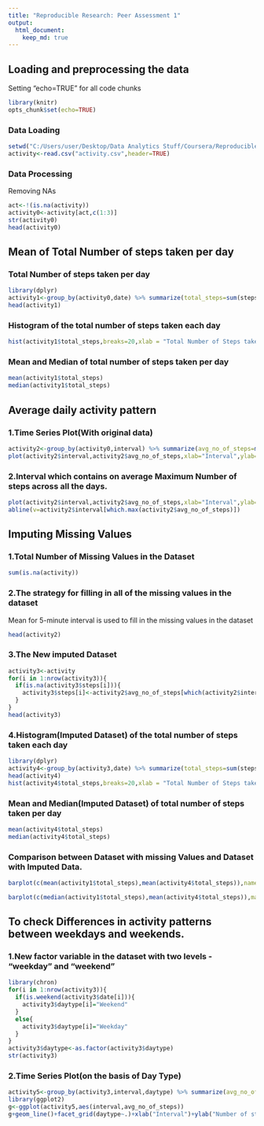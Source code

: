 ---
title: "Reproducible Research: Peer Assessment 1"
output: 
  html_document:
    keep_md: true
---
## Loading and preprocessing the data

Setting "echo=TRUE" for all code chunks
```{r Setting_Global_Options,echo=TRUE}
library(knitr)
opts_chunk$set(echo=TRUE)
```

### Data Loading
```{r Data_Loading}
setwd("C:/Users/user/Desktop/Data Analytics Stuff/Coursera/Reproducible research")
activity<-read.csv("activity.csv",header=TRUE)
```

### Data Processing
Removing NAs
```{r Data_Processing}
act<-!(is.na(activity))
activity0<-activity[act,c(1:3)]
str(activity0)
head(activity0)
```

## Mean of Total Number of steps taken per day

### Total Number of steps taken per day
```{r Total_no_of_Steps_per_day}
library(dplyr)
activity1<-group_by(activity0,date) %>% summarize(total_steps=sum(steps,na.rm = TRUE))
head(activity1)
```

### Histogram of the total number of steps taken each day
```{r Histogram}
hist(activity1$total_steps,breaks=20,xlab = "Total Number of Steps taken per day",main="Histogram")
```

### Mean and Median of total number of steps taken per day
```{r Mean_and_Median}
mean(activity1$total_steps)
median(activity1$total_steps)
```

## Average daily activity pattern

### 1.Time Series Plot(With original data)
```{r plot}
activity2<-group_by(activity0,interval) %>% summarize(avg_no_of_steps=mean(steps))
plot(activity2$interval,activity2$avg_no_of_steps,xlab="Interval",ylab="Avg Number of steps",type="l")
```

### 2.Interval which contains on average Maximum Number of steps across all the days.
```{r maximum_point_in_graph}
plot(activity2$interval,activity2$avg_no_of_steps,xlab="Interval",ylab="Avg Number of steps",type="l")
abline(v=activity2$interval[which.max(activity2$avg_no_of_steps)])
```

## Imputing Missing Values

### 1.Total Number of Missing Values in the Dataset
```{r Total_NAs}
sum(is.na(activity))
```

### 2.The strategy for filling in all of the missing values in the dataset

Mean for 5-minute interval is used to fill in the missing values in the dataset

```{r Imputing_NAs}
head(activity2)
```

### 3.The New imputed Dataset
```{r Imputing_Missing_Values}
activity3<-activity
for(i in 1:nrow(activity3)){
  if(is.na(activity3$steps[i])){
    activity3$steps[i]<-activity2$avg_no_of_steps[which(activity2$interval==activity3$interval[i])]
  }
}
head(activity3)
```


### 4.Histogram(Imputed Dataset) of the total number of steps taken each day
```{r Histogram_of_total_number_of_steps_taken_each_day}
library(dplyr)
activity4<-group_by(activity3,date) %>% summarize(total_steps=sum(steps))
head(activity4)
hist(activity4$total_steps,breaks=20,xlab = "Total Number of Steps taken per day",main="Histogram of the Imputed Data")
```

### Mean and Median(Imputed Dataset) of total number of steps taken per day
```{r Mean_and_Median(Imputed_Dataset)}
mean(activity4$total_steps)
median(activity4$total_steps)
```

### Comparison between Dataset with missing Values and Dataset with Imputed Data.
```{r Comparison_between_means}
barplot(c(mean(activity1$total_steps),mean(activity4$total_steps)),names.arg=c("Mean of total steps\n(With NAs)","Mean of total steps\n(Imputed data)"),main="Comparison between means of two Datasets",ylim=c(10400,11000))
```

```{r Comparison_between_medians}
barplot(c(median(activity1$total_steps),mean(activity4$total_steps)),main="Comparison between medians of two Datasets",ylim=c(10600,10900),names.arg=c("Median of total steps\n(With NAs)","Median of total steps\n(Imputed data)"))
```


## To check Differences in activity patterns between weekdays and weekends.

### 1.New factor variable in the dataset with two levels - "weekday" and "weekend"
```{r dayType}
library(chron)
for(i in 1:nrow(activity3)){
  if(is.weekend(activity3$date[i])){
    activity3$daytype[i]="Weekend"
  }
  else{
    activity3$daytype[i]="Weekday"
  }
}
activity3$daytype<-as.factor(activity3$daytype)
str(activity3)
```

### 2.Time Series Plot(on the basis of Day Type)
```{r time_series_plot(on_the_basis_of_Day_Type)}
activity5<-group_by(activity3,interval,daytype) %>% summarize(avg_no_of_steps=mean(steps))
library(ggplot2)
g<-ggplot(activity5,aes(interval,avg_no_of_steps))
g+geom_line()+facet_grid(daytype~.)+xlab("Interval")+ylab("Number of steps")
```
